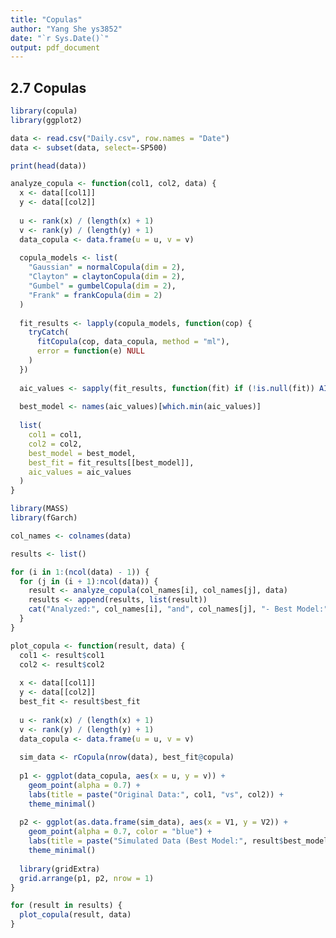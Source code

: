 ---
title: "Copulas"
author: "Yang She ys3852"
date: "`r Sys.Date()`"
output: pdf_document
---

## 2.7 Copulas

```{r}
library(copula)
library(ggplot2)

data <- read.csv("Daily.csv", row.names = "Date")
data <- subset(data, select=-SP500)

print(head(data))
```

```{r}
analyze_copula <- function(col1, col2, data) {
  x <- data[[col1]]
  y <- data[[col2]]
  
  u <- rank(x) / (length(x) + 1)
  v <- rank(y) / (length(y) + 1)
  data_copula <- data.frame(u = u, v = v)
  
  copula_models <- list(
    "Gaussian" = normalCopula(dim = 2),
    "Clayton" = claytonCopula(dim = 2),
    "Gumbel" = gumbelCopula(dim = 2),
    "Frank" = frankCopula(dim = 2)
  )
  
  fit_results <- lapply(copula_models, function(cop) {
    tryCatch(
      fitCopula(cop, data_copula, method = "ml"),
      error = function(e) NULL
    )
  })
  
  aic_values <- sapply(fit_results, function(fit) if (!is.null(fit)) AIC(fit) else Inf)
  
  best_model <- names(aic_values)[which.min(aic_values)]
  
  list(
    col1 = col1,
    col2 = col2,
    best_model = best_model,
    best_fit = fit_results[[best_model]],
    aic_values = aic_values
  )
}
```

```{r}
library(MASS)
library(fGarch)
```


```{r}
col_names <- colnames(data)

results <- list()

for (i in 1:(ncol(data) - 1)) {
  for (j in (i + 1):ncol(data)) {
    result <- analyze_copula(col_names[i], col_names[j], data)
    results <- append(results, list(result))
    cat("Analyzed:", col_names[i], "and", col_names[j], "- Best Model:", result$best_model, "\n")
  }
}
```

```{r}
plot_copula <- function(result, data) {
  col1 <- result$col1
  col2 <- result$col2
  
  x <- data[[col1]]
  y <- data[[col2]]
  best_fit <- result$best_fit
  
  u <- rank(x) / (length(x) + 1)
  v <- rank(y) / (length(y) + 1)
  data_copula <- data.frame(u = u, v = v)
  
  sim_data <- rCopula(nrow(data), best_fit@copula)
  
  p1 <- ggplot(data_copula, aes(x = u, y = v)) +
    geom_point(alpha = 0.7) +
    labs(title = paste("Original Data:", col1, "vs", col2)) +
    theme_minimal()
  
  p2 <- ggplot(as.data.frame(sim_data), aes(x = V1, y = V2)) +
    geom_point(alpha = 0.7, color = "blue") +
    labs(title = paste("Simulated Data (Best Model:", result$best_model, ")")) +
    theme_minimal()
  
  library(gridExtra)
  grid.arrange(p1, p2, nrow = 1)
}

for (result in results) {
  plot_copula(result, data)
}

```



